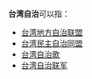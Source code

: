 
'''台湾自治'''可以指：
*[[台湾地方自治联盟|台湾地方自治联盟]]
*[[台湾民主自治同盟|台湾民主自治同盟]]
*[[台湾自治歌|台湾自治歌]]
*[[台湾自治联军|台湾自治联军]]
{{disambig|T|Cat=四字消歧义}}